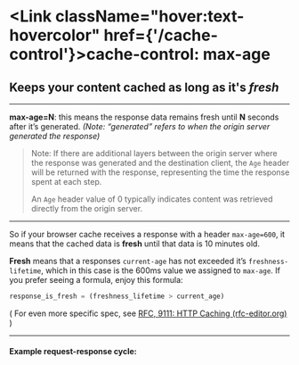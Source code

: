 
# <Link className="hover:text-hovercolor" href={'/cache-control'}>cache-control</Link>: max-age
## Keeps your content cached as long as it's _fresh_
___


**max-age=N**: this means the response data remains fresh until **N** seconds after it’s generated. _(Note: “*generated*” refers to when the origin server generated the response)_ 

>Note: If there are additional layers between the origin server where the response was generated and the destination client, the `Age` header will be returned with the response, representing the time the response spent at each step. 
>
>An `Age` header value of 0 typically indicates content was retrieved directly from the origin server.
___

So if your browser cache receives a response with a header `max-age=600`, it means that the cached data is **fresh** until that data is 10 minutes old. 

**Fresh** means that a responses `current-age` has not exceeded it’s `freshness-lifetime`, which in this case is the 600ms value we assigned to `max-age`. If you prefer seeing a formula, enjoy this formula:
```js
response_is_fresh = (freshness_lifetime > current_age) 
```

( For even more specific spec, see [RFC,  9111: HTTP Caching (rfc-editor.org)](https://www.rfc-editor.org/rfc/rfc9111#name-freshness) )

___
#### Example request-response cycle:

<VisualizerContainer /> 